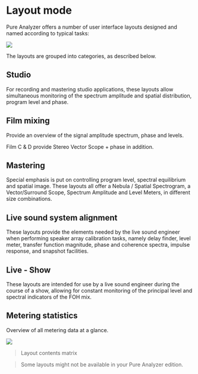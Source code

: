 # Layout mode
Pure Analyzer offers a number of user interface layouts designed and named according to typical tasks:

![](https://media.githubusercontent.com/media/FLUX-SE/doc_images/main/Analyzer/Generic/GlobalPresets.png)

The layouts are grouped into categories, as described below.

## Studio
For recording and
mastering studio applications, these layouts allow simultaneous monitoring of the spectrum amplitude and spatial distribution, program level and phase.

## Film mixing
Provide an overview of the signal amplitude spectrum, phase and levels.

Film C &amp; D provide Stereo Vector Scope + phase in addition.

## Mastering

Special emphasis is put on controlling program level, spectral equilibrium and spatial image. These layouts all offer a Nebula / Spatial Spectrogram, a Vector/Surround Scope, Spectrum Amplitude and Level Meters, in different size combinations.

## Live sound system alignment
These layouts provide the elements needed by the live sound engineer when performing speaker array calibration tasks, namely delay finder, level meter, transfer function magnitude, phase and coherence spectra, impulse response, and snapshot facilities.

## Live - Show
These layouts are intended for use by a live sound engineer during the course of a show, allowing for constant monitoring of the principal level and spectral indicators of the FOH mix.

## Metering statistics
Overview
of all metering data at a glance.

![](https://media.githubusercontent.com/media/FLUX-SE/doc_images/main/Analyzer/Layout/Layout-Feature-Matrix-export.png)

>Layout contents matrix

> Some layouts might not be available in your Pure Analyzer edition.
